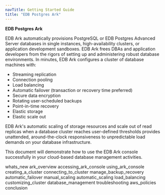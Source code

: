 ```yaml
---
navTitle: Getting Started Guide
title: "EDB Postgres Ark"
---
```




**EDB Postgres Ark**

EDB Ark automatically provisions PostgreSQL or EDB Postgres Advanced Server databases in single instances, high-availability clusters, or application development sandboxes. EDB Ark frees DBAs and application developers from the rigors of setting up and administering robust database environments. In minutes, EDB Ark configures a cluster of database machines with:

  - Streaming replication
  - Connection pooling
  - Load balancing
  - Automatic failover (transaction or recovery time preferred)
  - Secure data encryption
  - Rotating user-scheduled backups
  - Point-in-time recovery
  - Elastic storage
  - Elastic scale out

EDB Ark's automatic scaling of storage resources and scale out of read replicas when a database cluster reaches user-defined thresholds provides unattended, around-the-clock responsiveness to unpredictable load demands on your database infrastructure.

This document will demonstrate how to use the EDB Ark console successfully in your cloud-based database management activities.

<div class="toctree" data-maxdepth="3">

whats_new ark_overview accessing_ark_console using_ark_console creating_a_cluster connecting_to_cluster manage_backup_recovery automatic_failover manual_scaling automatic_scaling load_balancing customizing_cluster database_management troubleshooting aws_policies conclusion

</div>
